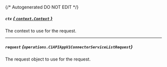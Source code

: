 {/* Autogenerated DO NOT EDIT  */}

##### `ctx` [*{ `context.Context` }*](https://pkg.go.dev/context#Context)
The context to use for the request.

---
##### `request` *{`operations.C1APIAppV1ConnectorServiceListRequest`}*
The request object to use for the request.

<Collapsible openLabel={Labels.showProperties} closeLabel={Labels.hideProperties}>
  <C1APIAppV1ConnectorServiceListRequest />
</Collapsible>

